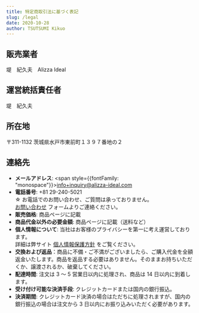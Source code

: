 ```yaml
---
title: 特定商取引法に基づく表記
slug: /legal
date: 2020-10-28
author: TSUTSUMI Kikuo
---
```

## 販売業者
堤　紀久夫　Alizza Ideal

## 運営統括責任者
堤　紀久夫

## 所在地
〒311-1132 茨城県水戸市東前町１３９７番地の２

## 連絡先
- **メールアドレス**: <span style={{fontFamily: "monospace"}}>info+inquiry@alizza-ideal.com</span>
- **電話番号**: +81 29-240-5021<br/>&star; お電話でのお問い合わせ、ご質問は承っておりません。<br/>[お問い合わせ](/contact) フォームよりご連絡ください。
- **販売価格**: 商品ページに記載
- **商品代金以外の必要金額**: 商品ページに記載（送料など）
- **個人情報について**: 当社はお客様のプライバシーを第一に考え運営しております。<br/>詳細は弊サイト [個人情報保護方針](/policy) をご覧ください。
- **交換および返品**：商品に不備・ご不満がございましたら、ご購入代金を全額返金いたします。商品を返品する必要はありません。そのままお持ちいただくか、譲渡されるか、破棄してください。
- **配達時間**: 注文は 3 ～ 5 営業日以内に処理され、商品は 14 日以内に到着します。
- **受け付け可能な決済手段**: クレジットカードまたは国内の銀行振込。
- **決済期間**: クレジットカード決済の場合はただちに処理されますが、国内の銀行振込の場合は注文から 3 日以内にお振り込みいただく必要があります。
